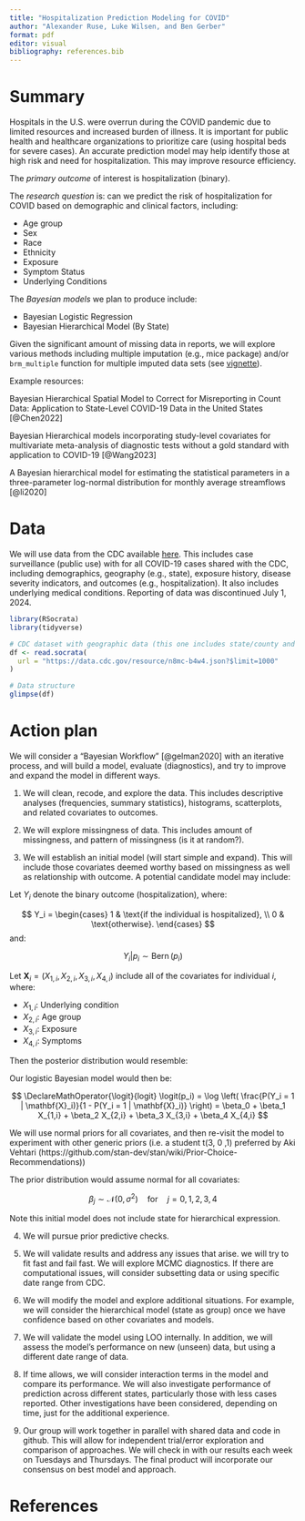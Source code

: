 ```yaml
---
title: "Hospitalization Prediction Modeling for COVID"
author: "Alexander Ruse, Luke Wilsen, and Ben Gerber"
format: pdf
editor: visual
bibliography: references.bib
---
```


# Summary

Hospitals in the U.S. were overrun during the COVID pandemic due to limited resources and increased burden of illness. It is important for public health and healthcare organizations to prioritize care (using hospital beds for severe cases). An accurate prediction model may help identify those at high risk and need for hospitalization. This may improve resource efficiency.

The *primary outcome* of interest is hospitalization (binary).

The *research question* is: can we predict the risk of hospitalization for COVID based on demographic and clinical factors, including:

-   Age group
-   Sex
-   Race
-   Ethnicity
-   Exposure
-   Symptom Status
-   Underlying Conditions

The *Bayesian models* we plan to produce include:

-   Bayesian Logistic Regression
-   Bayesian Hierarchical Model (By State)

Given the significant amount of missing data in reports, we will explore various methods including multiple imputation (e.g., mice package) and/or `brm_multiple` function for multiple imputed data sets (see [vignette](https://cran.r-project.org/web/packages/brms/vignettes/brms_missings.html#compatibility-with-other-multiple-imputation-packages)).

Example resources:

Bayesian Hierarchical Spatial Model to Correct for Misreporting in Count Data: Application to State-Level COVID-19 Data in the United States [@Chen2022]

Bayesian Hierarchical models incorporating study-level covariates for multivariate meta-analysis of diagnostic tests without a gold standard with application to COVID-19 [@Wang2023]

A Bayesian hierarchical model for estimating the statistical parameters in a three-parameter log-normal distribution for monthly average streamflows [@li2020]

# Data

We will use data from the CDC available [here](https://data.cdc.gov/Case-Surveillance/COVID-19-Case-Surveillance-Public-Use-Data-with-Ge/n8mc-b4w4/about_data). This includes case surveillance (public use) with for all COVID-19 cases shared with the CDC, including demographics, geography (e.g., state), exposure history, disease severity indicators, and outcomes (e.g., hospitalization). It also includes underlying medical conditions. Reporting of data was discontinued July 1, 2024.

```r
library(RSocrata)
library(tidyverse)

# CDC dataset with geographic data (this one includes state/county and person-level)
df <- read.socrata(
  url = "https://data.cdc.gov/resource/n8mc-b4w4.json?$limit=1000"
)

# Data structure
glimpse(df)
```

# Action plan

We will consider a "Bayesian Workflow" [@gelman2020] with an iterative process, and will build a model, evaluate (diagnostics), and try to improve and expand the model in different ways.

1.  We will clean, recode, and explore the data. This includes descriptive analyses (frequencies, summary statistics), histograms, scatterplots, and related covariates to outcomes.

2.  We will explore missingness of data. This includes amount of missingness, and pattern of missingness (is it at random?).

3.  We will establish an initial model (will start simple and expand). This will include those covariates deemed worthy based on missingness as well as relationship with outcome. A potential candidate model may include:

Let $Y_i$ denote the binary outcome (hospitalization), where:

$$
Y_i = \begin{cases}
1 & \text{if the individual is hospitalized}, \\
0 & \text{otherwise}.
\end{cases} 
$$ and:

$$
\DeclareMathOperator{\Bern}{Bern}
Y_i | p_i \sim \Bern(p_i)
$$

Let $\mathbf{X}_i = (X_{1,i}, X_{2,i}, X_{3,i}, X_{4,i})$ include all of the covariates for individual $i$, where:

-   $X_{1,i}$: Underlying condition
-   $X_{2,i}$: Age group
-   $X_{3,i}$: Exposure
-   $X_{4,i}$: Symptoms

Then the posterior distribution would resemble:

Our logistic Bayesian model would then be:

$$
\DeclareMathOperator{\logit}{logit}
\logit(p_i) = 
\log \left( \frac{P(Y_i = 1 | \mathbf{X}_i)}{1 - P(Y_i = 1 | \mathbf{X}_i)} \right) = \beta_0 + \beta_1 X_{1,i} + \beta_2 X_{2,i} + \beta_3 X_{3,i} + \beta_4 X_{4,i}
$$

We will use normal priors for all covariates, and then re-visit the model to experiment with other generic priors (i.e. a student t(3, 0 ,1) preferred by Aki Vehtari (https://github.com/stan-dev/stan/wiki/Prior-Choice-Recommendations))

The prior distribution would assume normal for all covariates:

$$
\beta_j \sim \mathcal{N}(0, \sigma^2) \quad \text{for} \quad j = 0, 1, 2, 3, 4
$$

Note this initial model does not include state for hierarchical expression.

4.  We will pursue prior predictive checks.

5.  We will validate results and address any issues that arise. we will try to fit fast and fail fast. We will explore MCMC diagnostics. If there are computational issues, will consider subsetting data or using specific date range from CDC.

6.  We will modify the model and explore additional situations. For example, we will consider the hierarchical model (state as group) once we have confidence based on other covariates and models.

7.  We will validate the model using LOO internally. In addition, we will assess the model's performance on new (unseen) data, but using a different date range of data.

8.  If time allows, we will consider interaction terms in the model and compare its performance. We will also investigate performance of prediction across different states, particularly those with less cases reported. Other investigations have been considered, depending on time, just for the additional experience.

9.  Our group will work together in parallel with shared data and code in github. This will allow for independent trial/error exploration and comparison of approaches. We will check in with our results each week on Tuesdays and Thursdays. The final product will incorporate our consensus on best model and approach.

# References
